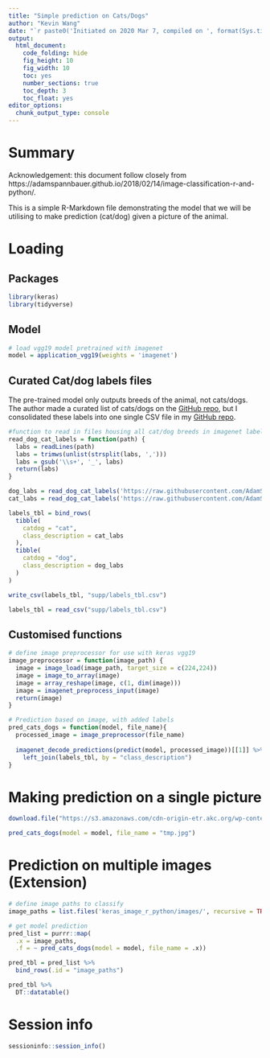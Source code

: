 ```yaml
---
title: "Simple prediction on Cats/Dogs"
author: "Kevin Wang"
date: "`r paste0('Initiated on 2020 Mar 7, compiled on ', format(Sys.time(), '%Y %b %d'))`"
output:
  html_document:
    code_folding: hide
    fig_height: 10
    fig_width: 10
    toc: yes
    number_sections: true
    toc_depth: 3
    toc_float: yes
editor_options: 
  chunk_output_type: console
---
```


# Summary

Acknowledgement: this document follow closely from https://adamspannbauer.github.io/2018/02/14/image-classification-r-and-python/. 

This is a simple R-Markdown file demonstrating the model that we will be utilising to make prediction (cat/dog) given a picture of the animal.

# Loading 

## Packages
```r
library(keras)
library(tidyverse)
```


## Model
```r
# load vgg19 model pretrained with imagenet
model = application_vgg19(weights = 'imagenet')
```


## Curated Cat/dog labels files

The pre-trained model only outputs breeds of the animal, not cats/dogs. The author made a curated list of cats/dogs on the [GitHub repo](https://github.com/AdamSpannbauer/keras_image_r_python/tree/master/data), but I consolidated these labels into one single CSV file in my [GitHub repo](https://github.com/kevinwang09/shiny_3888). 

```r
#function to read in files housing all cat/dog breeds in imagenet labels
read_dog_cat_labels = function(path) {
  labs = readLines(path)
  labs = trimws(unlist(strsplit(labs, ',')))
  labs = gsub('\\s+', '_', labs)
  return(labs)
}

dog_labs = read_dog_cat_labels('https://raw.githubusercontent.com/AdamSpannbauer/keras_image_r_python/master/data/dog_classes.txt')
cat_labs = read_dog_cat_labels('https://raw.githubusercontent.com/AdamSpannbauer/keras_image_r_python/master/data/cat_classes.txt')

labels_tbl = bind_rows(
  tibble(
    catdog = "cat",
    class_description = cat_labs
  ),
  tibble(
    catdog = "dog",
    class_description = dog_labs
  )
)

write_csv(labels_tbl, "supp/labels_tbl.csv")
```

```r
labels_tbl = read_csv("supp/labels_tbl.csv")
```


## Customised functions
```r
# define image preprocessor for use with keras vgg19
image_preprocessor = function(image_path) {
  image = image_load(image_path, target_size = c(224,224))
  image = image_to_array(image)
  image = array_reshape(image, c(1, dim(image)))
  image = imagenet_preprocess_input(image)
  return(image)
}

# Prediction based on image, with added labels
pred_cats_dogs = function(model, file_name){
  processed_image = image_preprocessor(file_name)
  
  imagenet_decode_predictions(predict(model, processed_image))[[1]] %>%
    left_join(labels_tbl, by = "class_description")
}
```

# Making prediction on a single picture

```r
download.file("https://s3.amazonaws.com/cdn-origin-etr.akc.org/wp-content/uploads/2017/11/12234558/Chinook-On-White-03.jpg", destfile = "tmp.jpg")

pred_cats_dogs(model = model, file_name = "tmp.jpg")
```


# Prediction on multiple images (Extension)
```r
# define image paths to classify
image_paths = list.files('keras_image_r_python/images/', recursive = TRUE, full.names = TRUE)

# get model prediction
pred_list = purrr::map(
  .x = image_paths,
  .f = ~ pred_cats_dogs(model = model, file_name = .x))

pred_tbl = pred_list %>%
  bind_rows(.id = "image_paths")

pred_tbl %>%
  DT::datatable()
```


# Session info
```r
sessioninfo::session_info()
```